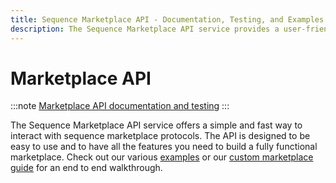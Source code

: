 ```yaml
---
title: Sequence Marketplace API - Documentation, Testing, and Examples
description: The Sequence Marketplace API service provides a user-friendly interface for interacting with Sequence marketplace protocols. With a focus on simplicity and speed, this API offers all the necessary features to create a fully operational marketplace. Explore our examples.
---
```


# Marketplace API

:::note
[Marketplace API documentation and testing](https://0xsequence.redoc.ly/tag/marketplace)
:::

The Sequence Marketplace API service offers a simple and fast way to interact with sequence marketplace protocols. The API is designed to be easy to use and to have all the features you need to build a fully functional marketplace. Check out our various [examples](/api/marketplace/examples/orderbook-transactions) or our [custom marketplace guide](/guides/custom-marketplace) for an end to end walkthrough.

